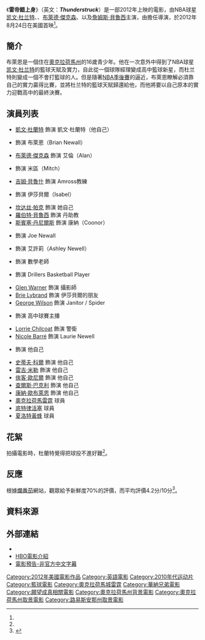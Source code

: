 {{noteTA
|G1=NBA
|T=zh-hans:雷霆万钧;zh-hk:雷帝錯上身;zh-tw:雷帝錯上身;
|1=zh-hans:雷霆万钧;zh-hk:雷帝錯上身;zh-tw:雷帝錯上身;
}}
{{Infobox film
| name = 雷帝錯上身
| image =Thunderstruck2012Poster.jpg
| director = {{link-en|約翰懷塞爾|John Whitesell}}
| producer = Mike Karz
| writer = Eric Champnella<br />Jeff Farley Dominic Allen
| starring = [[凯文·杜兰特|凯文·杜兰特]]<br />{{link-es|泰勒·葛瑞|Taylor Gray}}<br />[[布萊德·傑克森|布萊德·傑克森]]<br />{{link-en|道格·肖|Doc Shaw}}<br />[[詹姆斯·貝魯西|詹姆斯·貝魯西]]
| music = [[Ali_Dee_Theodore|Ali Dee Theodore]]
| cinematography = Shawn Maurer
| editing = [[Tony_Lombardo|Tony Lombardo]]
| studio = [[Warner_Premiere|Warner Premiere]]<br />Karz Entertainment<br />Goodwin Sports
| runtime = 94 mins.
| distributor = [[華納兄弟|華納兄弟]]
| released = {{Film date|2012|8|24}}
| country = {{USA}}
| language = 英語
| budget         = $7百萬<ref>{{Cite web|url=http://dailythunder.com/kds-movie-is-called-switch/|title=KD's movie is called "Switch"?|date=19 September 2011}}</ref>
| gross          = $58.7萬<ref>{{cite web|url=https://www.boxofficemojo.com/movies/?id=thunderstruck.htm|title=Thunderstruck (2012)|publisher=[[Box_Office_Mojo|Box Office Mojo]]|access-date=May 26, 2016}}</ref>
}}
《'''雷帝錯上身'''》（英文：'''''Thunderstruck'''''）是一部2012年上映的電影，由NBA球星[[凯文·杜兰特|凯文·杜兰特]]、{{link-es|泰勒·葛瑞|Taylor Gray}}、[[布萊德·傑克森|布萊德·傑克森]]、{{link-en|道格·肖|Doc Shaw}}以及[[詹姆斯·貝魯西|詹姆斯·貝魯西]]主演，由{{link-en|約翰懷塞爾|John Whitesell}}擔任導演，於2012年8月24日在美國首映<ref name="Release" />。

==簡介==
布萊恩是一個住在[[奧克拉荷馬州|奧克拉荷馬州]]的16歲青少年。他在一次意外中得到了NBA球星[[凯文·杜兰特|凯文·杜兰特]]的籃球天賦及實力，自此從一個球隊經理變成高中籃球新星，而杜兰特則變成一個不會打籃球的人。但是隨著[[NBA季後賽|NBA季後賽]]的逼近，布萊恩瞭解必須靠自己的實力贏得比賽，並將杜兰特的籃球天賦歸還給他，而他將要以自己原本的實力迎戰高中的最終決賽。

==演員列表==
*[[凱文·杜蘭特|凱文·杜蘭特]] 飾演 凱文·杜蘭特（他自己）
*{{link-en|泰勒·格雷|Taylor Gray}} 飾演 布萊恩（Brian Newall）
*[[布萊德·傑克森|布萊德·傑克森]] 飾演 艾倫（Alan）
*{{link-en|道格·肖|Doc Shaw}} 飾演 米區（Mitch）
*[[吉姆·貝魯什|吉姆·貝魯什]] 飾演 Amross教練
*{{link-en|特里斯汀·梅斯|Tristin Mays}} 飾演 伊莎貝爾（Isabel）
*[[坎达丝·帕克|坎达丝·帕克]] 飾演 她自己
*[[羅伯特·貝魯西|羅伯特·貝魯西]] 飾演 丹助教
*[[斯賓塞·丹尼爾斯|斯賓塞·丹尼爾斯]] 飾演 康納（Coonor）
*{{link-en|威廉·羅格斯戴爾|William Ragsdale}} 飾演 Joe Newall
*{{link-en|哈娜·海耶斯|Hana Hayes}}飾演 艾許莉（Ashley Newell）
*{{link-en|安德莉亞·法蘭克|Andrea Frankle}} 飾演 數學老師
*{{link-en|碧兒·布拉索|Beau Brasseaux}} 飾演 Drillers Basketball Player
*[[Glen_Warner|Glen Warner]] 飾演 攝影師
*[[Brie_Lybrand|Brie Lybrand]] 飾演 伊莎貝爾的朋友
*[[George_Wilson_(American_actor)|George Wilson]] 飾演 Janitor / Spider
*{{link-en|西恩·邁克爾·坎寧安|Sean Michael Cunningham}} 飾演 高中球賽主播
*[[Lorrie_Chilcoat|Lorrie Chilcoat]] 飾演 警衛
*[[Nicole_Barré|Nicole Barré]] 飾演 Laurie Newell
*{{link-en|馬夫·艾伯特|Marv Albert}} 飾演 他自己
*[[史蒂夫·科爾|史蒂夫·科爾]] 飾演 他自己
*[[雷吉·米勒|雷吉·米勒]] 飾演 他自己
*[[俠客·歐尼爾|俠客·歐尼爾]] 飾演 他自己
*[[查爾斯·巴克利|查爾斯·巴克利]] 飾演 他自己
*[[康納·歐布萊恩|康納·歐布萊恩]] 飾演 他自己
*[[奧克拉荷馬雷霆|奧克拉荷馬雷霆]] 球員
*[[底特律活塞|底特律活塞]] 球員
*[[夏洛特黃蜂|夏洛特黃蜂]] 球員

== 花絮 ==
拍攝電影時，杜蘭特覺得把球投不進好難<ref name="Hopes" />。

==反應==
根據[[爛番茄|爛番茄]]網站，觀眾給予新鮮度70%的評價，而平均評價4.2分/10分<ref>{{cite web|url=http://www.rottentomatoes.com/m/thunderstruck_2012/|title=Thunderstruck - Rotten Tomatoes|publisher=Rotten Tomatoes|accessdate=September 11, 2012|archive-date=2014-09-05|archive-url=https://web.archive.org/web/20140905001333/http://www.rottentomatoes.com/m/thunderstruck_2012/|dead-url=no}}</ref>。

==資料來源==
{{Reflist|refs=
<ref name="Hopes">{{cite web |accessdate=2012-06-07 |url=http://espn.go.com/espn/page2/index?id=7680583 |title=Kevin Durant hopes NBA fans will love 'Thunderstruck' |date=2012-03-13 |author=McCann, Zach |work=ESPN.com}}</ref>
<ref name="Release">{{cite web |accessdate=2012-06-07 |url=http://www.dailythunder.com/2012/06/thunderstruck-comes-out-aug-24 |title=‘Thunderstruck’ comes out Aug. 24 |work=Daily Thunder |date=2012-06-07 |author=Young, Royce |deadurl=yes |archiveurl=https://web.archive.org/web/20120608222635/http://www.dailythunder.com/2012/06/thunderstruck-comes-out-aug-24/ |archivedate=2012-06-08 }}</ref>
<!-- The following references were included in the reflist but were not found in prior text. Please return them to the reflist once they have been cited in the main article.
<ref name="IMDb">{{cite web |accessdate=2012-06-07 |url=http://www.imdb.com/title/tt2041488 |work=IMDb |publisher=[[Amazon.com|Amazon.com]] |title=Thunderstruck (2012)}}</ref>
-->
}}

==外部連結==
* {{IMDb title|2041488|Thunderstruck}}
*[http://hboasia.com/Hits/zh-tw/shows/thunderstruck-1014925/ HBO電影介紹] {{Wayback|url=http://hboasia.com/Hits/zh-tw/shows/thunderstruck-1014925/ |date=20140903081223 }}
*[https://www.youtube.com/watch?v=CduJ1geBO9k 電影預告-非官方中文字幕] {{Wayback|url=https://www.youtube.com/watch?v=CduJ1geBO9k |date=20151218223724 }}
{{Oklahoma City Thunder}}
[[Category:2012年美國電影作品|Category:2012年美國電影作品]]
[[Category:英語電影|Category:英語電影]]
[[Category:2010年代运动片|Category:2010年代运动片]]
[[Category:籃球電影|Category:籃球電影]]
[[Category:奧克拉荷馬城雷霆|Category:奧克拉荷馬城雷霆]]
[[Category:華納兄弟電影|Category:華納兄弟電影]]
[[Category:願望成真相關電影|Category:願望成真相關電影]]
[[Category:奧克拉荷馬州背景電影|Category:奧克拉荷馬州背景電影]]
[[Category:奧克拉荷馬州取景電影|Category:奧克拉荷馬州取景電影]]
[[Category:路易斯安那州取景電影|Category:路易斯安那州取景電影]]
